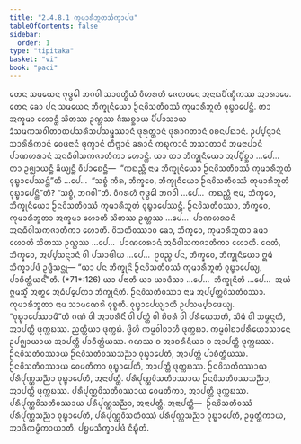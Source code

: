 ```yaml
---
title: "2.4.8.1 ᨠᩩᨾᩣᩁᩥᨽᩪᨲᩈᩥᨠ᩠ᨡᩣᨸᨴ"
tableOfContents: false
sidebar:
  order: 1
type: "tipitaka"
basket: "vi"
book: "paci"
---
```



<DynamicBreadcrumb />

<Division number="1119" book="paci">

<Paragraph number="3292" book="paci">
ᨲᩮᨶ ᩈᨾᨿᩮᨶ ᨻᩩᨴ᩠ᨵᩮᩤ ᨽᨣᩅᩤ ᩈᩣᩅᨲ᩠ᨳᩥᨿᩴ ᩅᩥᩉᩁᨲᩥ ᨩᩮᨲᩅᨶᩮ ᩋᨶᩣᨳᨸᩥᨱ᩠ᨯᩥᨠᩔ ᩋᩣᩁᩣᨾᩮ. ᨲᩮᨶ ᨡᩮᩣ ᨸᨶ ᩈᨾᨿᩮᨶ ᨽᩥᨠ᩠ᨡᩩᨶᩥᨿᩮᩣ ᩐᨶᩅᩦᩈᨲᩥᩅᩔᩴ ᨠᩩᨾᩣᩁᩥᨽᩪᨲᩴ ᩅᩩᨭ᩠ᨮᩣᨸᩮᨶ᩠ᨲᩥ. ᨲᩣ ᩋᨠ᩠ᨡᨾᩣ ᩉᩮᩣᨶ᩠ᨲᩥ ᩈᩦᨲᩔ ᩏᨱ᩠ᩉᩔ ᨩᩥᨥᨧ᩠ᨨᩣᨿ ᨸᩥᨸᩣᩈᩣᨿ ᨯᩴᩈᨾᨠᩈᩅᩤᨲᩣᨲᨸᩈᩁᩦᩈᨸᩈᨾ᩠ᨹᩔᩣᨶᩴ ᨴᩩᩁᩩᨲ᩠ᨲᩣᨶᩴ ᨴᩩᩁᩣᨣᨲᩣᨶᩴ ᩅᨧᨶᨸᨳᩣᨶᩴ. ᩏᨸ᩠ᨸᨶ᩠ᨶᩣᨶᩴ ᩈᩣᩁᩦᩁᩥᨠᩣᨶᩴ ᩅᩮᨴᨶᩣᨶᩴ ᨴᩩᨠ᩠ᨡᩣᨶᩴ ᨲᩥᨻ᩠ᨻᩣᨶᩴ ᨡᩁᩣᨶᩴ ᨠᨭᩩᨠᩣᨶᩴ ᩋᩈᩣᨲᩣᨶᩴ ᩋᨾᨶᩣᨸᩣᨶᩴ ᨸᩣᨱᩉᩁᩣᨶᩴ ᩋᨶᨵᩥᩅᩤᩈᨠᨩᩣᨲᩥᨠᩣ ᩉᩮᩣᨶ᩠ᨲᩥ.
</Paragraph>

<Paragraph number="3293" book="paci">
ᨿᩣ ᨲᩣ ᨽᩥᨠ᩠ᨡᩩᨶᩥᨿᩮᩣ ᩋᨸ᩠ᨸᩥᨧ᩠ᨨᩣ …ᨸᩮ…  ᨲᩣ ᩏᨩ᩠ᨫᩣᨿᨶ᩠ᨲᩥ ᨡᩥᨿ᩠ᨿᨶ᩠ᨲᩥ ᩅᩥᨸᩣᨧᩮᨶ᩠ᨲᩥ—  “ᨠᨳᨬ᩠ᩉᩥ ᨶᩣᨾ ᨽᩥᨠ᩠ᨡᩩᨶᩥᨿᩮᩣ ᩐᨶᩅᩦᩈᨲᩥᩅᩔᩴ ᨠᩩᨾᩣᩁᩥᨽᩪᨲᩴ ᩅᩩᨭ᩠ᨮᩣᨸᩮᩔᨶ᩠ᨲᩦ”ᨲᩥ …ᨸᩮ…  “ᩈᨧ᩠ᨧᩴ ᨠᩥᩁ, ᨽᩥᨠ᩠ᨡᩅᩮ, ᨽᩥᨠ᩠ᨡᩩᨶᩥᨿᩮᩣ ᩐᨶᩅᩦᩈᨲᩥᩅᩔᩴ ᨠᩩᨾᩣᩁᩥᨽᩪᨲᩴ ᩅᩩᨭ᩠ᨮᩣᨸᩮᨶ᩠ᨲᩦ”ᨲᩥ? “ᩈᨧ᩠ᨧᩴ, ᨽᨣᩅᩤ”ᨲᩥ. ᩅᩥᨣᩁᩉᩥ ᨻᩩᨴ᩠ᨵᩮᩤ ᨽᨣᩅᩤ …ᨸᩮ…  ᨠᨳᨬ᩠ᩉᩥ ᨶᩣᨾ, ᨽᩥᨠ᩠ᨡᩅᩮ, ᨽᩥᨠ᩠ᨡᩩᨶᩥᨿᩮᩣ ᩐᨶᩅᩦᩈᨲᩥᩅᩔᩴ ᨠᩩᨾᩣᩁᩥᨽᩪᨲᩴ ᩅᩩᨭ᩠ᨮᩣᨸᩮᩔᨶ᩠ᨲᩥ. ᩐᨶᩅᩦᩈᨲᩥᩅᩔᩣ, ᨽᩥᨠ᩠ᨡᩅᩮ, ᨠᩩᨾᩣᩁᩥᨽᩪᨲᩣ ᩋᨠ᩠ᨡᨾᩣ ᩉᩮᩣᨲᩥ ᩈᩦᨲᩔ ᩏᨱ᩠ᩉᩔ …ᨸᩮ…  ᨸᩣᨱᩉᩁᩣᨶᩴ ᩋᨶᨵᩥᩅᩤᩈᨠᨩᩣᨲᩥᨠᩣ ᩉᩮᩣᨲᩥ. ᩅᩦᩈᨲᩥᩅᩔᩣᩅ ᨡᩮᩣ, ᨽᩥᨠ᩠ᨡᩅᩮ, ᨠᩩᨾᩣᩁᩥᨽᩪᨲᩣ ᨡᨾᩣ ᩉᩮᩣᨲᩥ ᩈᩦᨲᩔ ᩏᨱ᩠ᩉᩔ …ᨸᩮ…  ᨸᩣᨱᩉᩁᩣᨶᩴ ᩋᨵᩥᩅᩤᩈᨠᨩᩣᨲᩥᨠᩣ ᩉᩮᩣᨲᩥ. ᨶᩮᨲᩴ, ᨽᩥᨠ᩠ᨡᩅᩮ, ᩋᨸ᩠ᨸᩈᨶ᩠ᨶᩣᨶᩴ ᩅᩤ ᨸᩈᩣᨴᩤᨿ …ᨸᩮ…  ᩑᩅᨬ᩠ᨧ ᨸᨶ, ᨽᩥᨠ᩠ᨡᩅᩮ, ᨽᩥᨠ᩠ᨡᩩᨶᩥᨿᩮᩣ ᩍᨾᩴ ᩈᩥᨠ᩠ᨡᩣᨸᨴᩴ ᩏᨴ᩠ᨴᩥᩈᨶ᩠ᨲᩩ—
</Paragraph>

</Division>
<Division number="1120" book="paci">

<Paragraph number="3294" book="paci">
<Emphasis>“ᨿᩣ ᨸᨶ ᨽᩥᨠ᩠ᨡᩩᨶᩦ ᩐᨶᩅᩦᩈᨲᩥᩅᩔᩴ</Emphasis> <Emphasis>ᨠᩩᨾᩣᩁᩥᨽᩪᨲᩴ ᩅᩩᨭ᩠ᨮᩣᨸᩮᨿ᩠ᨿ, ᨸᩣᨧᩥᨲ᩠ᨲᩥᨿᨶ᩺”</Emphasis>ᨲᩥ. (*71*:<Emphasis>126</Emphasis>)
</Paragraph>

</Division>
<Division number="1121" book="paci">

<Paragraph number="3295" book="paci">
<Emphasis>ᨿᩣ ᨸᨶᩣ</Emphasis>ᨲᩥ ᨿᩣ ᨿᩣᨴᩥᩈᩣ …ᨸᩮ…  <Emphasis>ᨽᩥᨠ᩠ᨡᩩᨶᩦ</Emphasis>ᨲᩥ …ᨸᩮ…  ᩋᨿᩴ ᩍᨾᩈ᩠ᨾᩥᩴ ᩋᨲ᩠ᨳᩮ ᩋᨵᩥᨸ᩠ᨸᩮᨲᩣ ᨽᩥᨠ᩠ᨡᩩᨶᩦᨲᩥ.
</Paragraph>

<Paragraph number="3296" book="paci">
<Emphasis>ᩐᨶᩅᩦᩈᨲᩥᩅᩔᩣ</Emphasis> ᨶᩣᨾ ᩋᨸ᩠ᨸᨲ᩠ᨲᩅᩦᩈᨲᩥᩅᩔᩣ. <Emphasis>ᨠᩩᨾᩣᩁᩥᨽᩪᨲᩣ</Emphasis> ᨶᩣᨾ ᩈᩣᨾᨱᩮᩁᩦ ᩅᩩᨧ᩠ᨧᨲᩥ. <Emphasis>ᩅᩩᨭ᩠ᨮᩣᨸᩮᨿ᩠ᨿᩣ</Emphasis>ᨲᩥ ᩏᨸᩈᨾ᩠ᨸᩣᨴᩮᨿ᩠ᨿ.
</Paragraph>

<Paragraph number="3297" book="paci">
“ᩅᩩᨭ᩠ᨮᩣᨸᩮᩔᩣᨾᩦ”ᨲᩥ ᨣᨱᩴ ᩅᩤ ᩋᩣᨧᩁᩥᨶᩥᩴ ᩅᩤ ᨸᨲ᩠ᨲᩴ ᩅᩤ ᨧᩦᩅᩁᩴ ᩅᩤ ᨸᩁᩥᨿᩮᩈᨲᩥ, ᩈᩦᨾᩴ ᩅᩤ ᩈᨾ᩠ᨾᨶ᩠ᨶᨲᩥ, ᩋᩣᨸᨲ᩠ᨲᩥ ᨴᩩᨠ᩠ᨠᨭᩔ. ᨬᨲ᩠ᨲᩥᨿᩣ ᨴᩩᨠ᩠ᨠᨭᩴ. ᨴ᩠ᩅᩦᩉᩥ ᨠᨾ᩠ᨾᩅᩤᨧᩣᩉᩥ ᨴᩩᨠ᩠ᨠᨭᩣ. ᨠᨾ᩠ᨾᩅᩤᨧᩣᨸᩁᩥᨿᩮᩣᩈᩣᨶᩮ ᩏᨸᨩ᩠ᨫᩣᨿᩣᨿ ᩋᩣᨸᨲ᩠ᨲᩥ ᨸᩣᨧᩥᨲ᩠ᨲᩥᨿᩔ. ᨣᨱᩔ ᨧ ᩋᩣᨧᩁᩥᨶᩥᨿᩣ ᨧ ᩋᩣᨸᨲ᩠ᨲᩥ ᨴᩩᨠ᩠ᨠᨭᩔ.
</Paragraph>

</Division>
<Division number="1122" book="paci">

<Paragraph number="3298" book="paci">
ᩐᨶᩅᩦᩈᨲᩥᩅᩔᩣᨿ ᩐᨶᩅᩦᩈᨲᩥᩅᩔᩈᨬ᩠ᨬᩣ ᩅᩩᨭ᩠ᨮᩣᨸᩮᨲᩥ, ᩋᩣᨸᨲ᩠ᨲᩥ ᨸᩣᨧᩥᨲ᩠ᨲᩥᨿᩔ. ᩐᨶᩅᩦᩈᨲᩥᩅᩔᩣᨿ ᩅᩮᨾᨲᩥᨠᩣ ᩅᩩᨭ᩠ᨮᩣᨸᩮᨲᩥ, ᩋᩣᨸᨲ᩠ᨲᩥ ᨴᩩᨠ᩠ᨠᨭᩔ. ᩐᨶᩅᩦᩈᨲᩥᩅᩔᩣᨿ ᨸᩁᩥᨸᩩᨱ᩠ᨱᩈᨬ᩠ᨬᩣ ᩅᩩᨭ᩠ᨮᩣᨸᩮᨲᩥ, ᩋᨶᩣᨸᨲ᩠ᨲᩥ. ᨸᩁᩥᨸᩩᨱ᩠ᨱᩅᩦᩈᨲᩥᩅᩔᩣᨿ ᩐᨶᩅᩦᩈᨲᩥᩅᩔᩈᨬ᩠ᨬᩣ, ᩋᩣᨸᨲ᩠ᨲᩥ ᨴᩩᨠ᩠ᨠᨭᩔ. ᨸᩁᩥᨸᩩᨱ᩠ᨱᩅᩦᩈᨲᩥᩅᩔᩣᨿ ᩅᩮᨾᨲᩥᨠᩣ, ᩋᩣᨸᨲ᩠ᨲᩥ ᨴᩩᨠ᩠ᨠᨭᩔ. ᨸᩁᩥᨸᩩᨱ᩠ᨱᩅᩦᩈᨲᩥᩅᩔᩣᨿ ᨸᩁᩥᨸᩩᨱ᩠ᨱᩈᨬ᩠ᨬᩣ, ᩋᨶᩣᨸᨲ᩠ᨲᩥ.
</Paragraph>

</Division>
<Division number="1123" book="paci">

<Paragraph number="3299" book="paci">
ᩋᨶᩣᨸᨲ᩠ᨲᩥ—  ᩐᨶᩅᩦᩈᨲᩥᩅᩔᩴ ᨸᩁᩥᨸᩩᨱ᩠ᨱᩈᨬ᩠ᨬᩣ ᩅᩩᨭ᩠ᨮᩣᨸᩮᨲᩥ, ᨸᩁᩥᨸᩩᨱ᩠ᨱᩅᩦᩈᨲᩥᩅᩔᩴ ᨸᩁᩥᨸᩩᨱ᩠ᨱᩈᨬ᩠ᨬᩣ ᩅᩩᨭ᩠ᨮᩣᨸᩮᨲᩥ, ᩏᨾ᩠ᨾᨲ᩠ᨲᩥᨠᩣᨿ, ᩋᩣᨴᩥᨠᨾ᩠ᨾᩥᨠᩣᨿᩣᨲᩥ.

</Paragraph>
</Division>

<Paragraph number="3300" type="center" book="paci">
ᨸᨮᨾᩈᩥᨠ᩠ᨡᩣᨸᨴᩴ ᨶᩥᨭ᩠ᨮᩥᨲᩴ.
</Paragraph>